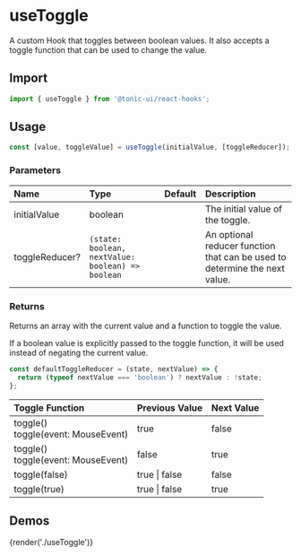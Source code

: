 # useToggle

A custom Hook that toggles between boolean values. It also accepts a toggle function that can be used to change the value.

## Import

```js
import { useToggle } from '@tonic-ui/react-hooks';
```

## Usage

```js
const [value, toggleValue] = useToggle(initialValue, [toggleReducer]);
```

### Parameters

| Name | Type | Default | Description |
| :--- | :--- | :------ | :---------- |
| initialValue | boolean | | The initial value of the toggle. |
| toggleReducer? | `(state: boolean, nextValue: boolean) => boolean` | | An optional reducer function that can be used to determine the next value. |

### Returns

Returns an array with the current value and a function to toggle the value.

If a boolean value is explicitly passed to the toggle function, it will be used instead of negating the current value.

```js
const defaultToggleReducer = (state, nextValue) => {
  return (typeof nextValue === 'boolean') ? nextValue : !state;
};
```

| Toggle Function | Previous Value | Next Value |
| :-------------- | :------------- | :--------- |
| toggle()<br/>toggle(event: MouseEvent) | true | false |
| toggle()<br/>toggle(event: MouseEvent) | false | true |
| toggle(false) | true \| false | false |
| toggle(true) | true \| false | true |

## Demos

{render('./useToggle')}
